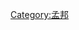 {{userbox
| border-c = transparent
| id       = [[File:Flag of the Mon people.png|x45px]]
| id-c     = #9a1516
| info     =该用户来自'''[[孟邦]]'''。
| info-c   = #c5fcdc
| usercategory  = <includeonly></includeonly>
| nocat = {{{nocat|}}}
}}
<noinclude>
[[Category:孟邦]]
</noinclude>